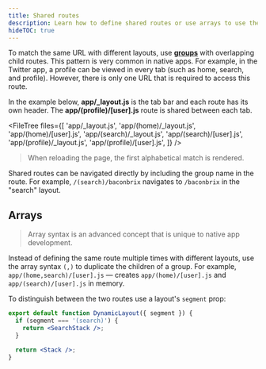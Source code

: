 ```yaml
---
title: Shared routes
description: Learn how to define shared routes or use arrays to use the same route multiple times with different layouts using Expo Router.
hideTOC: true
---
```



To match the same URL with different layouts, use [**groups**](/router/layouts#groups) with overlapping child routes. This pattern is very common in native apps. For example, in the Twitter app, a profile can be viewed in every tab (such as home, search, and profile). However, there is only one URL that is required to access this route.

In the example below, **app/\_layout.js** is the tab bar and each route has its own header. The **app/(profile)/[user].js** route is shared between each tab.

<FileTree
  files={[
    'app/_layout.js',
    'app/(home)/_layout.js',
    'app/(home)/[user].js',
    'app/(search)/_layout.js',
    'app/(search)/[user].js',
    'app/(profile)/_layout.js',
    'app/(profile)/[user].js',
  ]}
/>

> When reloading the page, the first alphabetical match is rendered.

Shared routes can be navigated directly by including the group name in the route. For example, `/(search)/baconbrix` navigates to `/baconbrix` in the "search" layout.

## Arrays

> Array syntax is an advanced concept that is unique to native app development.

Instead of defining the same route multiple times with different layouts, use the array syntax `(,)` to duplicate the children of a group. For example, `app/(home,search)/[user].js` &mdash; creates `app/(home)/[user].js` and `app/(search)/[user].js` in memory.

To distinguish between the two routes use a layout's `segment` prop:

```jsx app/(home,search)/_layout.js
export default function DynamicLayout({ segment }) {
  if (segment === '(search)') {
    return <SearchStack />;
  }

  return <Stack />;
}
```
